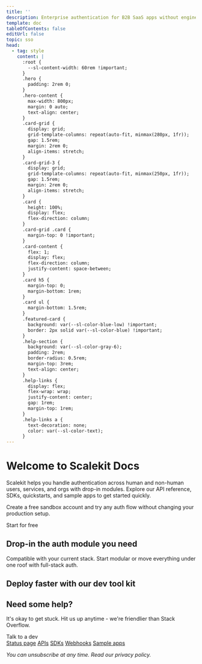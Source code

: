 ```yaml
---
title: ''
description: Enterprise authentication for B2B SaaS apps without engineering overhead
template: doc
tableOfContents: false
editUrl: false
topic: sso
head:
  - tag: style
    content: |
      :root {
        --sl-content-width: 60rem !important;
      }
      .hero {
        padding: 2rem 0;
      }
      .hero-content {
        max-width: 800px;
        margin: 0 auto;
        text-align: center;
      }
      .card-grid {
        display: grid;
        grid-template-columns: repeat(auto-fit, minmax(280px, 1fr));
        gap: 1.5rem;
        margin: 2rem 0;
        align-items: stretch;
      }
      .card-grid-3 {
        display: grid;
        grid-template-columns: repeat(auto-fit, minmax(250px, 1fr));
        gap: 1.5rem;
        margin: 2rem 0;
        align-items: stretch;
      }
      .card {
        height: 100%;
        display: flex;
        flex-direction: column;
      }
      .card-grid .card {
        margin-top: 0 !important;
      }
      .card-content {
        flex: 1;
        display: flex;
        flex-direction: column;
        justify-content: space-between;
      }
      .card h5 {
        margin-top: 0;
        margin-bottom: 1rem;
      }
      .card ul {
        margin-bottom: 1.5rem;
      }
      .featured-card {
        background: var(--sl-color-blue-low) !important;
        border: 2px solid var(--sl-color-blue) !important;
      }
      .help-section {
        background: var(--sl-color-gray-6);
        padding: 2rem;
        border-radius: 0.5rem;
        margin-top: 3rem;
        text-align: center;
      }
      .help-links {
        display: flex;
        flex-wrap: wrap;
        justify-content: center;
        gap: 1rem;
        margin-top: 1rem;
      }
      .help-links a {
        text-decoration: none;
        color: var(--sl-color-text);
      }
---
```



<div class="hero-content">

# Welcome to Scalekit Docs

Scalekit helps you handle authentication across human and non-human users, services, and orgs with drop-in modules. Explore our API reference, SDKs, quickstarts, and sample apps to get started quickly.

Create a free sandbox account and try any auth flow without changing your production setup.

<LinkButton href="https://app.scalekit.com/ws/signup" variant="primary">
  Start for free
</LinkButton>

</div>

## Drop-in the auth module you need

Compatible with your current stack. Start modular or move everything under one roof with full-stack auth.

<div class="card-grid">

<LinkCard
  title="🔐 Add enterprise SSO"
  href="/sso/quickstart/"
  description="Support both SAML and OIDC flows for any IdPs your customers bring."
/>

<LinkCard
  title="⚙️ Enable SCIM provisioning"
  href="/directory/scim/quickstart/"
  description="Automatically sync users, roles, and access controls from any customer directory."
/>

<LinkCard
  title="🔑 Go passwordless"
  href="/guides/passwordless/overview/"
  description="Offer modern auth methods like magic links, passkeys, OTPs, and MFA."
/>

<LinkCard
  title="🔧 Add MCP Auth"
  href="/guides/mcp/overview/"
  description="Ship MCP servers with OAuth 2.1 built-in including Dynamic Client Registration, PKCE, and scoped token issuance."
/>

<LinkCard
  title="🔗 Add API Auth"
  href="/m2m/quickstart/"
  description="Protect your APIs with user and service principals or scoped tokens using secure OAuth flows."
/>

<div class="featured-card">
<LinkCard
  title="🎯 Or let us handle your complete auth stack"
  href="/social-logins/quickstart/"
  description="Manage users, session lifecycles, and login states across apps. Activate full stack auth →"
/>
</div>

</div>

## Deploy faster with our dev tool kit

<div class="card-grid-3">

<LinkCard
  title="📚 Browse SDKs"
  href="/sdks/"
  description="Node.js, Go, Python, Java, .NET"
/>

<LinkCard
  title="🔗 Go to API reference"
  href="/api-reference/"
  description="Authenticate your requests, Organizations API, Users API, Directory API, Connections API"
/>

<LinkCard
  title="📱 Try our sample apps"
  href="/samples/"
  description="Explore prebuilt apps for different auth flows"
/>

</div>

<div class="help-section">

## Need some help?

It's okay to get stuck. Hit us up anytime - we're friendlier than Stack Overflow.

<LinkButton href="https://calendly.com/scalekit/talk-to-dev" variant="primary">
  Talk to a dev
</LinkButton>

<div class="help-links">
<a href="/status/">Status page</a>
<a href="/api-reference/">APIs</a>
<a href="/sdks/">SDKs</a>
<a href="/webhooks/">Webhooks</a>
<a href="/samples/">Sample apps</a>
</div>

*You can unsubscribe at any time. Read our privacy policy.*

</div>

<Footer />
